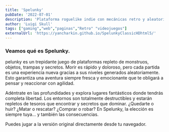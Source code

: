 ```yaml
---
title: 'Spelunky'
pubDate: '2022-07-01'
description: 'Plataforma roguelike indie con mecánicas retro y aleatoria'
author: 'Luigi Skull'
tags: ["gaming","web","paginas","Retro" "videojuegos"]
externalUrl: 'https://yancharkin.github.io/SpelunkyClassicHDhtml5/' 
---
```



### Veamos qué es Spelunky.


pelunky es un trepidante juego de plataformas repleto de monstruos, objetos, trampas y secretos. Morir es rápido y doloroso, pero cada partida es una experiencia nueva gracias a sus niveles generados aleatoriamente. Esto garantiza una aventura siempre fresca y emocionante que te obligará a pensar y reaccionar con agilidad.

Adéntrate en las profundidades y explora lugares fantásticos donde tendrás completa libertad. Los entornos son totalmente destructibles y estarán repletos de tesoros que encontrar y secretos que dominar. ¿Quedarte o huir? ¿Matar o rescatar? ¿Comprar o robar? En Spelunky, la elección es siempre tuya... y también las consecuencias.

Puedes jugar a la versión original directamente desde tu navegador.
